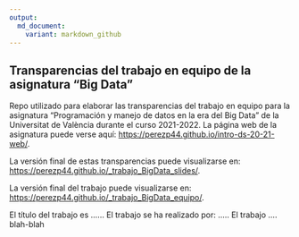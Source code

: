 ```yaml
---
output: 
  md_document:
    variant: markdown_github
---
```


## Transparencias del trabajo en equipo de la asignatura "Big Data"

<!-- El párrafo de abajo has de dejarlo tal cual. NO HAS DE CAMBIAR NADA!!-->

Repo utilizado para elaborar las transparencias del trabajo en equipo para la asignatura "Programación y manejo de datos en la era del Big Data" de la Universitat de València durante el curso 2021-2022. La página web de la asignatura puede verse aquí: <https://perezp44.github.io/intro-ds-20-21-web/>.

<!-- En la linea de abajo TIENES QUE SUSTITUIR "perezp44" por tu usuario de Github-->

La versión final de estas transparencias puede visualizarse en: <https://perezp44.github.io/_trabajo_BigData_slides/>.


<!-- En la linea de abajo TIENES QUE SUSTITUIR (otra vez) "perezp44" por tu usuario de Github-->

La versión final del trabajo puede visualizarse en: <https://perezp44.github.io/_trabajo_BigData_equipo/>.



<!-- Abajo podéis escribir lo que queráis, igual un resumen del trabajo, o ..., o ... pero al menos, tenéis que poner el título del trabajo y el nombre de los componentes del equipo-->

El título del trabajo es ...... El trabajo se ha realizado por: .....
El trabajo .... blah-blah



<!-- Finalmente, acuérdate que cuando hayas hecho los cambios y hayas dejado este archivo como hayáis decidido, TENEIS que knittearlo para que los cambios se actualicen en el fichero Readme.md, que es el que finalmente se visualizará en Github-->


